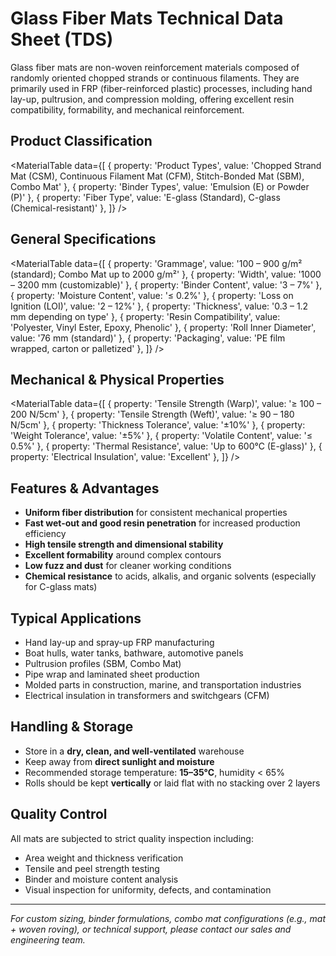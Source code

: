 




# Glass Fiber Mats Technical Data Sheet (TDS)

Glass fiber mats are non-woven reinforcement materials composed of randomly oriented chopped strands or continuous filaments. They are primarily used in FRP (fiber-reinforced plastic) processes, including hand lay-up, pultrusion, and compression molding, offering excellent resin compatibility, formability, and mechanical reinforcement.



## Product Classification

<MaterialTable
  data={[
    { property: 'Product Types', value: 'Chopped Strand Mat (CSM), Continuous Filament Mat (CFM), Stitch-Bonded Mat (SBM), Combo Mat' },
    { property: 'Binder Types', value: 'Emulsion (E) or Powder (P)' },
    { property: 'Fiber Type', value: 'E-glass (Standard), C-glass (Chemical-resistant)' },
  ]}
/>

## General Specifications

<MaterialTable
  data={[
    { property: 'Grammage', value: '100 – 900 g/m² (standard); Combo Mat up to 2000 g/m²' },
    { property: 'Width', value: '1000 – 3200 mm (customizable)' },
    { property: 'Binder Content', value: '3 – 7%' },
    { property: 'Moisture Content', value: '≤ 0.2%' },
    { property: 'Loss on Ignition (LOI)', value: '2 – 12%' },
    { property: 'Thickness', value: '0.3 – 1.2 mm depending on type' },
    { property: 'Resin Compatibility', value: 'Polyester, Vinyl Ester, Epoxy, Phenolic' },
    { property: 'Roll Inner Diameter', value: '76 mm (standard)' },
    { property: 'Packaging', value: 'PE film wrapped, carton or palletized' },
  ]}
/>

## Mechanical & Physical Properties

<MaterialTable
  data={[
    { property: 'Tensile Strength (Warp)', value: '≥ 100 – 200 N/5cm' },
    { property: 'Tensile Strength (Weft)', value: '≥ 90 – 180 N/5cm' },
    { property: 'Thickness Tolerance', value: '±10%' },
    { property: 'Weight Tolerance', value: '±5%' },
    { property: 'Volatile Content', value: '≤ 0.5%' },
    { property: 'Thermal Resistance', value: 'Up to 600°C (E-glass)' },
    { property: 'Electrical Insulation', value: 'Excellent' },
  ]}
/>

## Features & Advantages

- **Uniform fiber distribution** for consistent mechanical properties  
- **Fast wet-out and good resin penetration** for increased production efficiency  
- **High tensile strength and dimensional stability**  
- **Excellent formability** around complex contours  
- **Low fuzz and dust** for cleaner working conditions  
- **Chemical resistance** to acids, alkalis, and organic solvents (especially for C-glass mats)

## Typical Applications

- Hand lay-up and spray-up FRP manufacturing  
- Boat hulls, water tanks, bathware, automotive panels  
- Pultrusion profiles (SBM, Combo Mat)  
- Pipe wrap and laminated sheet production  
- Molded parts in construction, marine, and transportation industries  
- Electrical insulation in transformers and switchgears (CFM)

## Handling & Storage

- Store in a **dry, clean, and well-ventilated** warehouse  
- Keep away from **direct sunlight and moisture**  
- Recommended storage temperature: **15–35°C**, humidity < 65%  
- Rolls should be kept **vertically** or laid flat with no stacking over 2 layers

## Quality Control

All mats are subjected to strict quality inspection including:

- Area weight and thickness verification  
- Tensile and peel strength testing  
- Binder and moisture content analysis  
- Visual inspection for uniformity, defects, and contamination

---

*For custom sizing, binder formulations, combo mat configurations (e.g., mat + woven roving), or technical support, please contact our sales and engineering team.*
